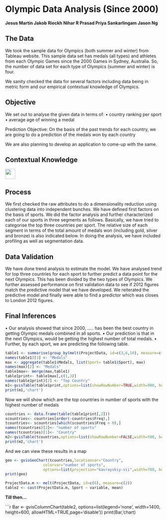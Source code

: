<link rel="stylesheet" href="http://netdna.bootstrapcdn.com/bootstrap/3.0.3/css/bootstrap.min.css">
<style type="text/css"> body {padding: 10px 30px 10px 30px;} table,th, td {text-align: center;} </style>


Olympic Data Analysis (Since 2000)
========================================================

**Jesus Martin
Jakob Rieckh
Nihar R Prasad
Priya Sankarlingam
Jason Ng**


The Data
--------------------------------------------

We took the sample data for Olympics (both summer and winter) from Tableau website. This sample data set has medals (all types) and athletes from each Olympic Games since the 2000 Games in Sydney, Australia. So, the number of data set for each type of Olympics (summer and winter) is four.

We sanity checked the data for several factors including data being in metric form and our empirical contextual knowledge of Olympics.


Objective
--------------------------------------------

We set out to analyse the given data in terms of: 
• country ranking per sport
•	average age of winning a medal 

Prediction Objective: On the basis of the past trends for each country, we are going to do a prediction of the medals won by each country

We are also planning to develop an application to come-up with the same.


Contextual Knowledge
--------------------------------------------

<IMG SRC="/doc/Contextual_Knowledge.png" WIDTH=32 HEIGHT=32>


Process
--------------------------------------------

We first checked the raw attributes to do a dimensionality reduction using clustering data into independent bunches. We have defined first factors on the basis of sports. We did the factor analysis and further characterized each of our sports in three segments as follows. Basically, we have tried to categorise the top three countries per sport. The relative size of each segment in terms of the total amount of medals won (including gold, silver and bronze) is also indicated below. In doing the analysis, we have included profiling as well as segmentation data. 


Data Validation
--------------------------------------------

We have done trend analysis to estimate the model. We have analysed trend for top three countries for each sport to further predict a data point for the next Olympics. This has been divided by the two types of Olympics. We further assessed performance on first validation data to see if 2012 figures match the predictive model that we have developed.
We reiterated the predictive model and finally were able to find a predictor which was closes to London 2012 figures.


Final Inferences
--------------------------------------------

•  Our analysis showed that since 2000,  ….. has been the best country in getting Olympic medals combined in all sports.
•	Our prediction is that in the next Olympics,  would be getting the highest number of total medals.
•	Further, by each sport, we are predicting the following table.


```r
table1 <- summarise(group_by(melt(ProjectData, id=c(3,6,10), measure=c(10)),Country, Sport), sum(value))
names(table1)[3] <- "Medals"
max <- aggregate(table1$Medals, list(Sport= table1$Sport), max)
names(max)[2] <- "Medals"
table1max<- merge(max,table1)
table1print<- table1max[,c(1,3)]
names(table1print)[2] <- "Top Country"
m1<-gvisTable(table1print,options=list(showRowNumber=TRUE,width=900, height=min(300,27*50),allowHTML=TRUE,page='disable'))
print(m1,'chart')
````
Now we will show which are the top countries in number of sports with the highest number of medals
```r
countries <- data.frame(table(table1print[,2]))
scountries<- countries[order(-countries$Freq),]
tcountries<- scountries[which(scountries$Freq > 0),]
names(tcountries)[2]<- "number of sports"
names(tcountries)[1]<- "Country"
m2<-gvisTable(tcountries,options=list(showRowNumber=FALSE,width=500, height=min(200,27*20),allowHTML=TRUE,page='disable'))
print(m2,'chart')
```
And we can view these results in a map
```r

geo <- gvisGeoChart(tcountries,locationvar="Country", 
                 colorvar="number of sports",
                 options=list(projection="kavrayskiy-vii",width=700, height=500))
print(geo)
```


```r
ProjectData.m <- melt(ProjectData, id=c(6), measure=c(2))
table2 <- cast(ProjectData.m, Sport ~ variable, mean)
```

**Till then...**

```r


Bar <- gvisColumnChart(table2,
                    options=list(legend='none', width=1400, height=600, allowHTML=TRUE,page='disable'))
print(Bar,'chart)






